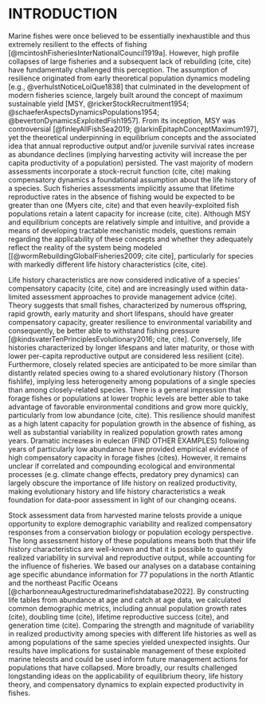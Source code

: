 # INTRODUCTION  {#intro}

Marine fishes were once believed to be essentially inexhaustible and thus extremely resilient to the effects of fishing [@mcintoshFisheriesInterNationalCouncil1919a]. However, high profile collapses of large fisheries and a subsequent lack of rebuilding (cite, cite) have fundamentally challenged this perception. The assumption of resilience originated from early theoretical population dynamics modeling [e.g., @verhulstNoticeLoiQue1838] that culminated in the development of modern fisheries science, largely built around the concept of maximum sustainable yield [MSY, @rickerStockRecruitment1954; @schaeferAspectsDynamicsPopulations1954; @bevertonDynamicsExploitedFish1957]. From its inception, MSY was controversial [@finleyAllFishSea2019; @larkinEpitaphConceptMaximum197], yet the theoretical underpinning in equilibrium concepts and the associated idea that annual reproductive output and/or juvenile survival rates increase as abundance declines (implying harvesting activity will increase the per capita productivity of a population) persisted. The vast majority of modern assessments incorporate a stock-recruit function (cite, cite) making compensatory dynamics a foundational assumption about the life history of a species. Such fisheries assessments implicitly assume that lifetime reproductive rates in the absence of fishing would be expected to be greater than one (Myers cite, cite) and that even heavily-exploited fish populations retain a latent capacity for increase (cite, cite). Although MSY and equilibrium concepts are relatively simple and intuitive, and provide a means of developing tractable mechanistic models, questions remain regarding the applicability of these concepts and whether they adequately reflect the reality of the system being modeled [[@wormRebuildingGlobalFisheries2009; cite cite], particularly for species with markedly different life history characteristics (cite, cite).  

Life history characteristics are now considered indicative of a species’ compensatory capacity (cite, cite) and are increasingly used within data-limited assessment approaches to provide management advice (cite). Theory suggests that small fishes, characterized by numerous offspring, rapid growth, early maturity and short lifespans, should have greater compensatory capacity, greater resilience to environmental variability and consequently, be better able to withstand fishing pressure [@kindsvaterTenPrinciplesEvolutionary2016; cite, cite]. Conversely, life histories characterized by longer lifespans and later maturity, or those with lower per-capita reproductive output are considered less resilient (cite). Furthermore, closely related species are anticipated to be more similar than distantly related species owing to a shared evolutionary history (Thorson fishlife), implying less heterogeneity among populations of a single species than among closely-related species. There is a general impression that forage fishes or populations at lower trophic levels are better able to take advantage of favorable environmental conditions and grow more quickly, particularly from low abundance (cite, cite). This resilience should manifest as a high latent capacity for population growth in the absence of fishing, as well as substantial variability in realized population growth rates among years. Dramatic increases in eulecan (FIND OTHER EXAMPLES) following years of particularly low abundance have provided empirical evidence of high compensatory capacity in forage fishes (cites). However, it remains unclear if correlated and compounding ecological and environmental processes (e.g. climate change effects, predatory prey dynamics) can largely obscure the importance of life history on realized productivity, making evolutionary history and life history characteristics a weak foundation for data-poor assessment in light of our changing oceans. 

Stock assessment data from harvested marine telosts provide a unique opportunity to explore demographic variability and realized compensatory responses from a conservation biology or population ecology perspective. The long assessment history of these populations means both that their life history characteristics are well-known and that it is possible to quantify realized variability in survival and reproductive output, while accounting for the influence of fisheries. We based our analyses on a database containing age specific abundance information for 77 populations in the north Atlantic and the northeast Pacific Oceans [@charbonneauAgestructuredmarinefishdatabase2022]. By constructing life tables from abundance at age and catch at age data, we calculated common demographic metrics, including  annual population growth rates (cite), doubling time (cite), lifetime reproductive success (cite), and generation time (cite). Comparing the strength and magnitude of variability in realized productivity among species with different life histories as well as among populations of the same species yielded unexpected insights. Our results have implications for sustainable management of these exploited marine teleosts and could be used inform future management actions for populations that have collapsed. More broadly, our results challenged longstanding ideas on the applicability of equilibrium theory, life history theory, and compensatory dynamics to explain expected productivity in fishes.
